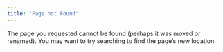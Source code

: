 ```yaml
---
title: "Page not Found"
---
```


The page you requested cannot be found (perhaps it was moved or renamed).
You may want to try searching to find the page's new location.

